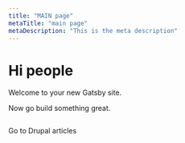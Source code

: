 ```yaml
---
title: "MAIN page"
metaTitle: "main page"
metaDescription: "This is the meta description"
---
```



# Hi people

Welcome to your new Gatsby site.

<Avatar 
  label="Alan Trefler"
  size="small"
/>

<Avatar 
  label="Max DeAngelis"
  size="medium"
/>
<Avatar 
  label="Matthew Williamson"
  size="large"
/>

Now go build something great.

<div style={{ maxWidth: '300px', marginBottom: '1.45rem' }}>
  <Image />
</div>

<a to="/Drupal/">Go to Drupal articles</a>

